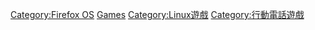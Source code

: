 [[Category:Firefox_OS|Category:Firefox OS]]
[[Category:Firefox_OS軟體|Games]]
[[Category:Linux遊戲|Category:Linux遊戲]]
[[Category:行動電話遊戲|Category:行動電話遊戲]]